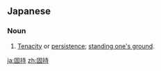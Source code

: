 ==Japanese==
{{ja-kanjitab|固|持}}

===Noun===
{{ja-noun|こじ}}

# [[tenacity|Tenacity]] or [[persistence]]; [[stand one's ground|standing one's ground]].

[[ja:固持]]
[[zh:固持]]
